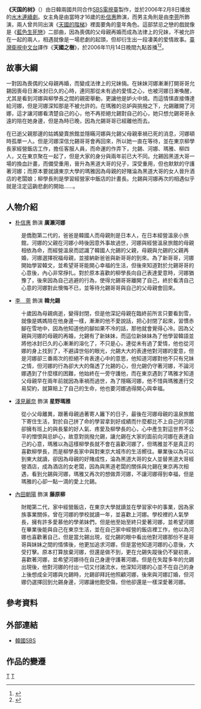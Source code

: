 {{Infobox Television
| show_name         = 天国的树
| original_name      = {{lang|ko|천국의 나무}}
| image                = [[File:Trees_in_Heaven.jpg|250px]]
| caption              = 
| genre                = 
| format               = 
| creator              = 
| developer            = 
| writer               = [[金南喜|金南喜]]、[[文熙貞|文熙貞]]
| director             = [[李章洙|李章洙]]
| creative_director    = 
| presenter            = 
| starring             = [[李莞|李莞]]、[[朴信惠|朴信惠]]
| slogan               =  
| judges               = 
| voices               = 
| narrated             = 
| theme_song           = 
| opentheme            =  
| endtheme             = 
| composer             = 
| country              = {{KOR}}
| language             = [[韩语|韩语]]
| num_seasons          = 
| num_episodes         = 10集 
| list_episodes        = 
| executive_producer   = 
| producer             = 
| supervising_producer = 
| editor               = 
| location             = 
| cinematography       = 
| camera               = 
| runtime              = 
| company              = Logos Film<br>[[角川映畫|KADOKAWA PICTURES]]
| distributor          = 
| channel              = [[SBS_(韓國)|SBS]]
| picture_format       = 
| audio_format         = 
| first_run            = {{KOR}}
| first_aired          = {{start date|2006|2|8}}
| last_aired           = {{end date|2006|3|16}}
| status               = 
| preceded_by          = 
| followed_by          = 
| related              = [[天國的階梯|天國的階梯]]
| website              = 
| 中國大陸名稱 = 
| 台灣名稱   = 天國之樹
| 港澳名稱   = 
| 馬新名稱   = 
| 官方網站   = 
}}
'''《天国的树》'''（{{lang-ko|'''천국의 나무'''}}）由日韓兩國共同合作[[SBS_(韓國)|SBS電視臺]]製作，並於2006年2月8日播放的[[SBS特別劇|水木連續劇]]。女主角是由當時才16歲的[[朴信惠|朴信惠]]飾演，而男主角則是由[[李莞|李莞]]所飾演，兩人曾共同出演《[[天國的階梯|天國的階梯]]》裡面要角的童年角色。這部禁忌之戀的戲就像是《[[藍色生死戀|藍色生死戀]]》二部曲，因為喪偶的父母親再婚而成為法律上的兄妹，不被允許在一起的兩人，相遇就像是一場悲劇的起頭，但却衍生出一段凄美的爱情故事。[[中華民國|臺灣]][[衛視中文台|衛視中文台]]譯作《'''天國之樹'''》，於2006年11月14日晚間九點首播<ref>{{cite news|url=https://tw.appledaily.com/entertainment/20061104/5IBIS6C7LKMJRWCXQAV4HCSB3A/|title=李莞開心期待 12日訪台處女秀|author=莊玟敔|publisher=[[蘋果日報_(台灣)|蘋果日報]]|date=2006-11-04|accessdate=2021-09-27|archive-date=2021-09-27|archive-url=https://web.archive.org/web/20210927152728/https://tw.appledaily.com/entertainment/20061104/5IBIS6C7LKMJRWCXQAV4HCSB3A/|dead-url=no}}</ref><ref>{{cite news|url=https://ent.ltn.com.tw/news/paper/101255|title=朴信惠獻初吻 李莞內疚狂NG|author=翁家祥|publisher=[[自由時報|自由時報]]|date=2006-11-09|accessdate=2021-09-27|archive-date=2021-09-27|archive-url=https://web.archive.org/web/20210927152719/https://ent.ltn.com.tw/news/paper/101255|dead-url=no}}</ref>。

== 故事大綱 ==
一對因為喪偶的父母親再婚，而變成法律上的兄妹倆。在妹妹河娜漸漸打開哥哥允錫因喪母日漸冰封已久的心時，連同那從未有過的愛情之心，也被河娜日漸喚醒，尤其是看到河娜與柳學長之間的親密舉動，更讓他是妒火中燒。而這情愫直接傳達給河娜，但是河娜深知那是不被允許的。在瑪雅的忌妒與挑撥之下，允錫離開了河娜，這才讓河娜看清楚自己的心，他不再拒絕允錫對自己的心，她只想允錫哥哥永遠的陪在她身邊，但是為時已晚，因為允錫哥哥已經離他而去。

在已逝父親那邊的姑媽變賣旅館並隱瞞河娜與允錫父母親車禍已死的消息，河娜頓時孤單一人。但是河娜深信允錫哥哥會再回來，所以她一直在等待，並在東京柳學長家經營飯店工作，擔任客服人員，而命運的作弄下，允錫、河娜、瑪雅、柳四人，又在東京聚在一起了，但是大家的身分與兩年前已大不同。允錫因黑道大哥一場的換血計畫，而備受重用，晉升為黑道大哥的兒子，深受重用，但也默默的守護著河娜；而原本要就讀東京大學的瑪雅因為母親的好賭淪為黑道大哥的女人晉升酒店的老闆娘；柳學長則是學習經營家中飯店的計畫長。允錫與河娜再次的相遇似乎就是注定這齣悲劇的開始……。

== 人物介紹 ==
*[[朴信惠|朴信惠]] 飾演 '''廣瀨河娜'''
:是僑胞第二代的，爸爸是韓國人而母親則是日本人，在日本經營溫泉小旅館，河娜的父親在河娜小時後因意外事故過世，河娜與經營溫泉旅館的母親相依為命，而經營溫泉而認識了韓國人允錫的父親，母親與允錫的父親再婚，河娜選擇祝福母親，並接納新爸爸與新哥哥的到來。為了新哥哥，河娜開始學習韓文，並希望哥哥能開心幸福的生活，但後來知道對於允錫哥哥的心意後，內心非常掙扎。對於原本喜歡的柳學長向自己表達愛意時，河娜猶豫了，後來因為自己逃避的行為，使得允錫哥哥離開了自己，終於看清自己心意的河娜對此懊悔不已，並等待允錫哥哥與自己的父母親會回來。
*[[李莞|李　莞]] 飾演 '''韓允錫'''
:十歲因為母親病逝，變得封閉，但是他深記母親在臨終前所言只要看到雪，就像是媽媽陪在他身邊一樣，漸漸的他不愛說話，把心封閉了起來，習慣赤腳在雪地中，因為他知道他的腳如果不冷的話，那他就會覺得心冷。因為父親與河娜的母親的再婚，允錫有了新妹妹，而這位新妹妹為了他學習韓語並將他冰封已久的心漸漸的溶化了，不只是心，連從未有過了愛情，他也從河娜的身上找到了，不避諱世俗的眼光，允錫大大的表達他對河娜的愛意，但是河娜卻三番兩次的拒絕不肯表達心中的意思，他知道河娜對他不只有兄妹之情，但河娜的行為卻大大的傷透了允錫的心，但允錫仍守著河娜，不論河娜遇到了什麼樣的困難，他始終在一旁守護他，而在東京遇到了瑪雅才知道父母親早在兩年前就因為車禍而過世，為了隱瞞河娜，他不惜與瑪雅進行交易契約，就算賠上了自己的生命，他也要河娜過得開心與幸福。
*[[淺見麗奈|淺見麗奈]] 飾演 '''星野瑪雅'''
:從小父母離異，跟著母親過著寄人籬下的日子，最後在河娜母親的溫泉旅館下寄住生活，對於自己拼了命的學習拿到好成績而什麼都比不上自己的河娜卻擁有班上的與長輩的好人氣、疼愛及柳學長的心，心中產生對這世界不公平的憎恨與忌妒心，故意對挑撥允錫，讓允錫在大家的面前向河娜在表達自己的心意，瑪雅以為這樣柳學長就不會在喜歡河娜了，但瑪雅並不是真正的喜歡柳學長，而是柳學長家中與對東京大城市的生活嚮往。畢業後以為可以到東大就讀，卻因為母親的好賭成性，淪為黑道大哥的女人並替黑道大哥經營酒店，成為酒店的女老闆，因為與黑道老闆的關係與允錫在東京再次相遇，看到允錫與河娜，瑪雅又再次的想做弄河娜，不讓河娜得到幸福，但是瑪雅的心卻一點一滴的愛上允錫。
*[[內田朝陽|內田朝陽]] 飾演 '''藤原柳'''
:財閥第二代，家中經營飯店，在東京大學就讀並在學習家中的事業，因為家族事業關係，曾在河娜的學校就讀一年，並喜歡上河娜。學校裡的人氣學長，擁有許多愛慕他的學弟妹們，但是他至始至終只愛著河娜，並希望河娜在畢業後能與自己在東京生活，並在自己家中經營的飯店裡工作，他以為河娜也喜歡著自己，但是當允錫出現，從允錫的眼中看出他對河娜那份不是哥哥與妹妹之間的情愫後，他更加追求河娜，但是當他知道河娜的心意後，大受打擊。原本打算放棄河娜，但還是做不到，更在允錫失蹤後仍不變初衷，喜歡著河娜，並希望河娜待在自己身邊守護著河娜。但是在失蹤多年的允錫出現後，他對河娜的付出一切又付諸流水，他深知河娜的心並不在自己的身上後想成全河娜與允錫時，允錫卻拜託他照顧河娜，後來與河娜訂婚，但河娜仍選擇回到允錫身邊，河娜讓他飽受傷，但他卻還是一樣深愛著河娜。

== 參考資料 ==
{{reflist}}

== 外部連結 ==
*[http://tv.sbs.co.kr/tree/ 韓國SBS] {{Wayback|url=http://tv.sbs.co.kr/tree/ |date=20200222193420 }}{{ko}}

== 作品的變遷 ==
{{電視節目的變遷
|電視台={{Flagicon|South Korea}}[[SBS_(韓國)|SBS]]
|播放檔次=[[SBS水木連續劇|水木劇]]
|節目名稱=天國的樹<br />（2006.2.8 - 2006.3.16）
|上一節目=[[我的女孩|我的女孩]]<br />（2005.12.14 - 2006.2.2）
|下一節目=[[不良家族|不良家族]]<br />（2006.3.22 - 2006.5.11）
}}
{{SBS水木迷你連續劇}}
{{Logos Film}}
{{DEFAULTSORT:Cheongug-ui Namu}}

[[Category:2006年韓國電視劇集|T]]
[[Category:星空傳媒(台灣)電視外購韓劇|T]]